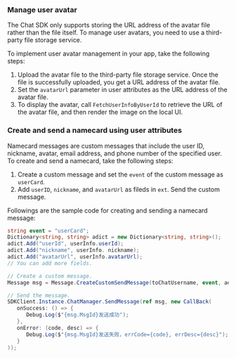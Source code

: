 <PlatformWrapper platform="unity">

### Manage user avatar

The Chat SDK only supports storing the URL address of the avatar file rather than the file itself. To manage user avatars, you need to use a third-party file storage service.

To implement user avatar management in your app, take the following steps:

1. Upload the avatar file to the third-party file storage service. Once the file is successfully uploaded, you get a URL address of the avatar file.
2. Set the `avatarUrl` parameter in user attributes as the URL address of the avatar file.
3. To display the avatar, call `FetchUserInfoByUserId` to retrieve the URL of the avatar file, and then render the image on the local UI.

### Create and send a namecard using user attributes

Namecard messages are custom messages that include the user ID, nickname, avatar, email address, and phone number of the specified user. To create and send a namecard, take the following steps:

1. Create a custom message and set the `event` of the custom message as `userCard`.
2. Add `userID`, `nickname`, and `avatarUrl` as fileds in `ext`. Send the custom message.

Followings are the sample code for creating and sending a namecard message:

```csharp
string event = "userCard";
Dictionary<string, string> adict = new Dictionary<string, string>();
adict.Add("userId", userInfo.userId);
adict.Add("nickname", userInfo. nickname);
adict.Add("avatarUrl", userInfo.avatarUrl);
// You can add more fields.

// Create a custom message.
Message msg = Message.CreateCustomSendMessage(toChatUsername, event, adict);

// Send the message.
SDKClient.Instance.ChatManager.SendMessage(ref msg, new CallBack(
   onSuccess: () => {
      Debug.Log($"{msg.MsgId}发送成功");
   },
   onError: (code, desc) => {
      Debug.Log($"{msg.MsgId}发送失败，errCode={code}, errDesc={desc}");
   }
));
```

</PlatformWrapper>